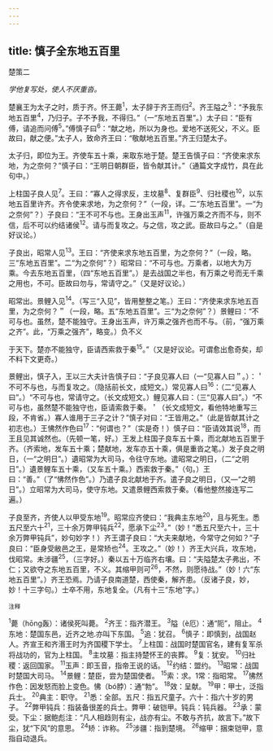 ```yaml
---
---
---
```

title: 慎子全东地五百里
---



楚策二

*学他复写处，使人不厌重沓。*

楚襄王为太子之时，质于齐。怀王薨<sup>1</sup>，太子辞于齐王而归<sup>2</sup>。齐王隘之<sup>3</sup>：“予我东地五百里<sup>4</sup>，乃归子。子不予我，不得归。”（一“东地五百里”。）太子曰：“臣有傅，请追而问傅<sup>5</sup>。”傅慎子曰<sup>6</sup>：“献之地，所以为身也。爱地不送死父，不义。臣故曰，献之便。”太子人，致命齐王曰：“敬献地五百里。”齐王归楚太子。

太子归，即位为王。齐使车五十乘，来取东地于楚。楚王告慎子曰：“齐使来求东地，为之奈何？”慎子曰：“王明日朝群臣，皆令献其计。”（通篇文字成竹，具在此句中。）

上柱国子良人见<sup>7</sup>。王曰：“寡人之得求反，主坟墓<sup>8</sup>、复群臣<sup>9</sup>、归社稷也<sup>10</sup>，以东地五百里许齐。齐令使来求地，为之奈何？”（一段，详。二“东地五百里”。一“为之奈何”？）子良曰：“王不可不与也。王身出玉声<sup>11</sup>，许强万乘之齐而不与，则不信，后不可以约结诸侯<sup>12</sup>。请与而复攻之。与之信，攻之武。臣故曰与之。”（自是好议论。）

子良出，昭常人见<sup>13</sup>。王曰：“齐使来求东地五百里，为之奈何？”（一段，略。三“东地五百里”。二“为之奈何”？）昭常曰：“不可与也。万乘者，以地大为万乘。今去东地五百里，（四“东地五百里”。）是去战国之半也，有万乘之号而无千乘之用也，不可。臣故曰勿与，常请守之。”（又是好议论。）

昭常出。景鲤入见<sup>14</sup>。（写三“入见”，皆用整整之笔。）王曰：“齐使来求东地五百里，为之奈何？＂（一段，略。五“东地五百里”。三“为之奈何”？）景鲤曰：“不可与也。虽然，楚不能独守。王身出玉声，许万乘之强齐也而不与。（前，“强万乘之齐”。此，“万乘之强齐”，略变。）负不义

于天下。楚亦不能独守，臣请西索救于秦<sup>15</sup>。”（又是好议论。可谓愈出愈奇矣，却不料下文更奇。）

景鲤出，慎子入，王以三大夫计告慎子曰：“子良见寡人曰（一“见寡人曰＂。）：＇不可不与也，与而复攻之。（隐括前长文，成短文。）常见寡人曰<sup>16</sup>：（二“见寡人曰”。）“不可与也，常请守之。（长文成短文。）鲤见寡人曰：（三“见寡人曰”。）“不可与也，虽然楚不能独守也，臣请索救于秦。＇（长文成短文，看他特地重写三段，不肯省。）寡人谁用于三子之计？”慎子对曰：“王皆用之。”（此是皆献其计之初志也。）王怫然作色曰<sup>17</sup>：“何谓也？”（实是奇！）慎子曰：“臣请效其说<sup>18</sup>，而王且见其诚然也。（先顿一笔，好。）王发上柱国子良车五十乘，而北献地五百里于齐。（齐索地，发车五十乘；楚献地，发车亦五十乘，俱是重沓之笔。）发子良之明日，（一“之明日”。）遺昭常为大司马，令往守东地。遣昭常之明日，（二“之明日”。）遺景鲤车五十乘，（又车五十乘。）西索救于秦。”（句。）王曰：“善。”（了“怫然作色”。）乃遣子良北献地于齐。遣子良之明日，（又—“之明日”。）立昭常为大司马，使守东地。又遣景鲤西索救于秦。（看他整然接连写二遍。）

子良至齐，齐使人以甲受东地<sup>19</sup>。昭常应齐使曰：“我典主东地<sup>20</sup>，且与死生。悉五尺至六十<sup>21</sup>，三十余万弊甲钝兵<sup>22</sup>，愿承下尘<sup>23</sup>。”（妙！“悉五尺至六十，三十余万弊甲钝兵”，妙句妙字！）齐王谓子良曰：“大夫来献地，今常守之何如？”子良曰：“臣身受敝邑之王，是常矫也<sup>24</sup>。王攻之。”（妙！）齐王大兴兵，攻东地，伐昭常。未涉疆<sup>25</sup>，（三字好。）秦以五十万临齐右壤。曰：“夫隘楚太子弗出，不仁；又欲夺之东地五百里，不义。其缩甲则可<sup>26</sup>，不然，则愿待战。”（妙！六“东地五百里”。）齐王恐焉。乃请子良南道楚，西使秦，解齐患。（反诸子良，妙，妙！十三字句。）士卒不用，东地复全。（凡有十三“东地”字。）

<sup>注释</sup>

<sup>1</sup>薨（hōng轰）：诸侯死叫薨。
<sup>2</sup>齐王：指齐潜王。
<sup>3</sup>隘（è厄）：通“阨”，阻止。
<sup>4</sup>东地：楚国东邑，近齐之地.亦叫下东国。
<sup>5</sup>追：犹召。
<sup>6</sup>慎子：即慎到，战国赵人。齐宣王和齐湣王时为齐国稷下学士。
<sup>7</sup>上柱国：战国时楚国官名，建有复军杀将战功的，官为上柱国。
<sup>8</sup>主坟墓：指主持楚怀王的丧葬。
<sup>9</sup>复：犹安。
<sup>10</sup>归社稷：返回国家。
<sup>11</sup>玉声：即玉音，指帝王说的话。
<sup>12</sup>约结：盟约。
<sup>13</sup>昭常：战国时楚国大司马。
<sup>14</sup>景鲤：楚臣，尝为楚国使者。
<sup>15</sup>索：求。1常：指昭常。
<sup>17</sup>怫然作色：因发怒而脸上变色。怫（bó脖）：通“勃”。
<sup>18</sup>效：呈献。
<sup>19</sup>甲：甲士，泛指兵士。
<sup>20</sup>典主：职守。
<sup>21</sup>悉：全部。五尺：指五尺童子。六十：指六十岁的男子。
<sup>22</sup>弊甲钝兵：指装备很差的兵士。弊甲：破铠甲。钝兵：钝兵器。
<sup>23</sup>承：蒙受。下尘：据鲍彪注：“凡人相趋则有尘，战亦有尘。不敢与齐抗，故言下。”故下尘，犹“下风”的意思。
<sup>24</sup>矫：诈称。
<sup>25</sup>涉疆：指到楚境。
<sup>26</sup>缩甲：捆束铠甲，意指自动退兵。